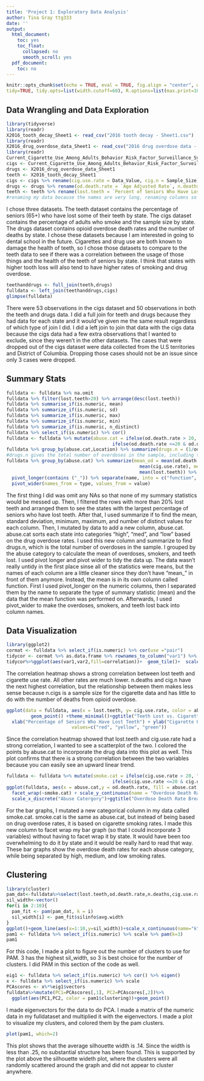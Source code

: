 ```yaml
---
title: 'Project 1: Exploratory Data Analysis'
author: Tina Gray ttg333
date: ''
output:
  html_document:
    toc: yes
    toc_float:
      collapsed: no
      smooth_scroll: yes
  pdf_document:
    toc: no
---
```


```r
knitr::opts_chunk$set(echo = TRUE, eval = TRUE, fig.align = "center", warning = F, message = F,
tidy=TRUE, tidy.opts=list(width.cutoff=60), R.options=list(max.print=100))
```

## Data Wrangling and Data Exploration


```r
library(tidyverse)
library(readr)
X2016_tooth_decay_Sheet1 <- read_csv("2016 tooth decay - Sheet1.csv")
library(readr)
X2016_drug_overdose_data_Sheet1 <- read_csv("2016 drug overdose data - Sheet1.csv")
library(readr)
Current_Cigarette_Use_Among_Adults_Behavior_Risk_Factor_Surveillance_System_2018 <- read_csv("Current Cigarette Use Among Adults (Behavior Risk Factor Surveillance System) 2018.csv")
cigs <- Current_Cigarette_Use_Among_Adults_Behavior_Risk_Factor_Surveillance_System_2018
drugs <- X2016_drug_overdose_data_Sheet1
teeth <- X2016_tooth_decay_Sheet1
cigs <- cigs %>% rename(cig.use.rate = Data_Value, cig.n = Sample_Size)
drugs <- drugs %>% rename(od.death.rate = `Age Adjusted Rate`, n.deaths = `Number of Deaths`)
teeth <- teeth %>% rename(lost.teeth = `Percent of Seniors Who Have Lost Teeth`)
#renaming my data because the names are very long, renaming columns so they make more sense after combining the datasets.
```
I chose three datasets. The teeth dataset contains the percentage of seniors (65+) who have lost some of their teeth by state. The cigs dataset contains the percentage of adults who smoke and the sample size by state. The drugs dataset contains opioid overdose death rates and the number of deaths by state. I chose these datasets because I am interested in going to dental school in the future. Cigarettes and drug use are both known to damage the health of teeth, so I chose those datasets to compare to the teeth data to see if there was a correlation between the usage of those things and the health of the teeth of seniors by state. I think that states with higher tooth loss will also tend to have higher rates of smoking and drug overdose.




```r
teethanddrugs <- full_join(teeth,drugs)
fulldata <- left_join(teethanddrugs,cigs)
glimpse(fulldata)
```
There were 53 observations in the cigs dataset and 50 observations in both the teeth and drugs data. I did a full join for teeth and drugs because they had data for each state and it would've given me the same result regardless of which type of join I did. I did a left join to join that data with the cigs data because the cigs data had a few extra observations that I wanted to exclude, since they weren't in the other datasets. The cases that were dropped out of the cigs dataset were data collected from the U.S territories and District of Columbia. Dropping those cases should not be an issue since only 3 cases were dropped.

    
## Summary Stats
```r
fulldata <- fulldata %>% na.omit
fulldata %>% filter(lost.teeth>20) %>% arrange(desc(lost.teeth))
fulldata %>% summarise_if(is.numeric, mean)
fulldata %>% summarize_if(is.numeric, sd)
fulldata %>% summarize_if(is.numeric, max)
fulldata %>% summarize_if(is.numeric, min)
fulldata %>% summarize_if(is.numeric, n_distinct)
fulldata %>% select_if(is.numeric) %>% cor()
fulldata <- fulldata %>% mutate(abuse.cat = ifelse(od.death.rate > 20, "high",
                                       ifelse(od.death.rate <=20 & od.death.rate<=10, "med", "low")))
fulldata %>% group_by(abuse.cat,Location) %>% summarize(drugs.n = (1/od.death.rate)*n.deaths)
#drugs.n gives the total number of overdoses in the sample, including those that did not result in death
fulldata %>% group_by(abuse.cat) %>% summarize(mean_od = mean(od.death.rate), mean_smoke =
                                                 mean(cig.use.rate), mean_lost_teeth = 
                                                 mean(lost.teeth)) %>% 
  pivot_longer(contains ("_")) %>% separate(name, into = c("function", "type")) %>% 
  pivot_wider(names_from = type, values_from = value)

```
 The first thing I did was omit any NAs so that none of my summary statistics would be messed up. Then, I filtered the rows with more than 20% lost teeth and arranged them to see the states with the largest percentage of seniors who have lost teeth. After that, I used summarize if to find the mean, standard deviation, minimum, maximum, and number of distinct values for each column. Then, I mutated by data to add a new column, abuse.cat. abuse.cat sorts each state into categories "high", "med", and "low" based on the drug overdose rates. I used this new column and summarize to find drugs.n, which is the total number of overdoses in the sample.
 I grouped by the abuse category to calculate the mean of overdoses, smokers, and teeth lost. I used pivot longer and pivot wider to tidy the data up. The data wasn't really untidy in the first place sinse all of the statistics were means, but the names of each column are a little cleaner since they don't have "mean_" in front of them anymore. Instead, the mean is in its own column called function. First I used pivot_longer on the numeric columns, then I separated them by the name to separate the type of summary statistic (mean) and the data that the mean function was performed on. Afterwards, I used pivot_wider to make the overdoses, smokers, and teeth lost back into column names.
 
    
## Data Visualization
```r
library(ggplot2)
cormat <- fulldata %>% select_if(is.numeric) %>% cor(use ="pair")
tidycor <- cormat %>% as.data.frame %>% rownames_to_column("var1") %>%  pivot_longer(-1,names_to="var2",values_to="correlation")
tidycor%>%ggplot(aes(var1,var2,fill=correlation))+  geom_tile()+  scale_fill_gradient2(low="red",mid="white",high="blue")+  geom_text(aes(label=round(correlation,2)),color = "black", size = 4)+ theme(axis.text.x = element_text(angle = 90, hjust=1))+ coord_fixed() + ggtitle("Correlation Heatmap")
```
The correlation heatmap shows a strong correlation between lost teeth and cigarette use rate. All other rates are much lower. n.deaths and cig.n have the next highest correlation, but the relationship between them makes less sense because n.cigs is a sample size for the cigarette data and has little to do with the number of deaths from opioid overdose.
```r
ggplot(data = fulldata, aes(x = lost.teeth, y= cig.use.rate, color = abuse.cat)) +
         geom_point() +theme_minimal()+ggtitle("Teeth Lost vs. Cigarette Use by State")+
  xlab("Percentage of Seniors Who Have Lost Teeth") + ylab("Cigarette Use Rate") + scale_color_manual(breaks = c("high", "med", "low"),
                        values=c("red", "yellow", "green"))
```
Since the correlation heatmap showed that lost.teeth and cig.use.rate had a strong correlation, I wanted to see a scatterplot of the two. I colored the points by abuse.cat to incorporate the drug data into this plot as well. This plot confirms that there is a strong correlation between the two variables because you can easily see an upward linear trend.
```r
fulldata <- fulldata %>% mutate(smoke.cat = ifelse(cig.use.rate > 20, "high smoke",
                                       ifelse(cig.use.rate <=20 & cig.use.rate<=10, "med smoke", "low smoke")))
ggplot(fulldata, aes(x = abuse.cat,y = od.death.rate, fill = abuse.cat)) +geom_bar(stat = "summary") + geom_errorbar(stat= "summary", width =.5) +theme_dark()+scale_fill_brewer()+
  facet_wrap(~smoke.cat) + scale_y_continuous(name = "Overdose Death Rate") +
  scale_x_discrete("Abuse Catergory")+ggtitle("Overdose Death Rate Breakdown")
```
For the bar graphs, I mutated a new categorical column in my data called smoke.cat. smoke.cat is the same as abuse.cat, but instead of being based on drug overdose rates, it is based on cigarette smoking rates. I made this new column to facet wrap my bar graph (so that I could incorporate 3 variables) without having to facet wrap it by state. It would have been too overwhelming to do it by state and it would be really hard to read that way. These bar graphs show the overdose death rates for each abuse category, while being separated by high, medium, and low smoking rates.
    
## Clustering     
```r
library(cluster)
pam_dat<-fulldata%>%select(lost.teeth,od.death.rate,n.deaths,cig.use.rate,cig.n)
sil_width<-vector()
for(i in 2:10){  
  pam_fit <- pam(pam_dat, k = i)  
  sil_width[i] <- pam_fit$silinfo$avg.width  
}
ggplot()+geom_line(aes(x=1:10,y=sil_width))+scale_x_continuous(name="k",breaks=1:10)
pam1 <- fulldata %>% select_if(is.numeric) %>% scale %>% pam(k=3)
pam1
```
For this code, I made a plot to figure out the number of clusters to use for PAM. 3 has the highest sil_width, so 3 is best choice for the number of clusters. I did PAM in this section of the code as well.
```r
eig1 <- fulldata %>% select_if(is.numeric) %>% cor() %>% eigen()
x <- fulldata %>% select_if(is.numeric) %>% scale
PCAscores <- x%*%eig1$vectors
fulldata%>%mutate(PC1=PCAscores[,1], PC2=PCAscores[,2])%>%
  ggplot(aes(PC1,PC2, color = pam1$clustering))+geom_point()
```
I made eigenvectors for the data to do PCA. I made a matrix of the numeric data in my fulldataset and multiplied it with the eigenvectors. I made a plot to visualize my clusters, and colored them by the pam clusters.
```r
plot(pam1, which=2)
```
This plot shows that the average silhouette width is .14. Since the width is less than .25, no substantial structure has been found. This is supported by the plot above the silhouette wideth plot, where the clusters were all randomly scattered around the graph and did not appear to cluster anywhere. 
<P style="page-break-before: always">
\newpage
    
